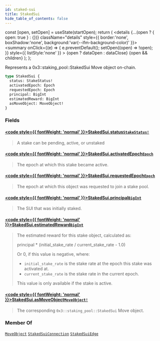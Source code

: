 ```yaml
---
id: staked-sui
title: StakedSui
hide_table_of_contents: false
---
```









  const [open, setOpen] = useState(startOpen);
  return (
    <details {...(open ? { open: true } : {})} className="details" style={{ border:'none', boxShadow:'none', background:'var(--ifm-background-color)' }}>
      <summary
        onClick={(e) => {
          e.preventDefault();
          setOpen((open) => !open);
        }}
        style={{ listStyle:'none' }}
      >
      {open ? dataOpen : dataClose}
      </summary>
      {open && children}
    </details>
  );
};








Represents a 0x3::staking_pool::StakedSui Move object on-chain.


```graphql
type StakedSui {
  status: StakeStatus!
  activatedEpoch: Epoch
  requestedEpoch: Epoch
  principal: BigInt
  estimatedReward: BigInt
  asMoveObject: MoveObject!
}
```




### Fields

#### [<code style={{ fontWeight: 'normal' }}>StakedSui.<b>status</b></code>](#)<Bullet />[`StakeStatus!`](/references/sui-api/graphql/reference/enums/stake-status) <Badge class="badge badge--secondary" text="non-null"/> <Badge class="badge badge--secondary" text="enum"/> 
> 
> 
> A stake can be pending, active, or unstaked
> 

#### [<code style={{ fontWeight: 'normal' }}>StakedSui.<b>activatedEpoch</b></code>](#)<Bullet />[`Epoch`](/references/sui-api/graphql/reference/objects/epoch) <Badge class="badge badge--secondary" text="object"/> 
> 
> 
> The epoch at which this stake became active.
> 

#### [<code style={{ fontWeight: 'normal' }}>StakedSui.<b>requestedEpoch</b></code>](#)<Bullet />[`Epoch`](/references/sui-api/graphql/reference/objects/epoch) <Badge class="badge badge--secondary" text="object"/> 
> 
> 
> The epoch at which this object was requested to join a stake pool.
> 

#### [<code style={{ fontWeight: 'normal' }}>StakedSui.<b>principal</b></code>](#)<Bullet />[`BigInt`](/references/sui-api/graphql/reference/scalars/big-int) <Badge class="badge badge--secondary" text="scalar"/> 
> 
> 
> The SUI that was initially staked.
> 

#### [<code style={{ fontWeight: 'normal' }}>StakedSui.<b>estimatedReward</b></code>](#)<Bullet />[`BigInt`](/references/sui-api/graphql/reference/scalars/big-int) <Badge class="badge badge--secondary" text="scalar"/> 
> 
> 
> The estimated reward for this stake object, calculated as:
> 
> principal * (initial_stake_rate / current_stake_rate - 1.0)
> 
> Or 0, if this value is negative, where:
> 
> - `initial_stake_rate` is the stake rate at the epoch this stake was activated at.
> - `current_stake_rate` is the stake rate in the current epoch.
> 
> This value is only available if the stake is active.
> 

#### [<code style={{ fontWeight: 'normal' }}>StakedSui.<b>asMoveObject</b></code>](#)<Bullet />[`MoveObject!`](/references/sui-api/graphql/reference/objects/move-object) <Badge class="badge badge--secondary" text="non-null"/> <Badge class="badge badge--secondary" text="object"/> 
> 
> 
> The corresponding `0x3::staking_pool::StakedSui` Move object.
> 



### Member Of

[`MoveObject`](/references/sui-api/graphql/reference/objects/move-object)  <Badge class="badge badge--secondary" text="object"/><Bullet />[`StakedSuiConnection`](/references/sui-api/graphql/reference/objects/staked-sui-connection)  <Badge class="badge badge--secondary" text="object"/><Bullet />[`StakedSuiEdge`](/references/sui-api/graphql/reference/objects/staked-sui-edge)  <Badge class="badge badge--secondary" text="object"/>

